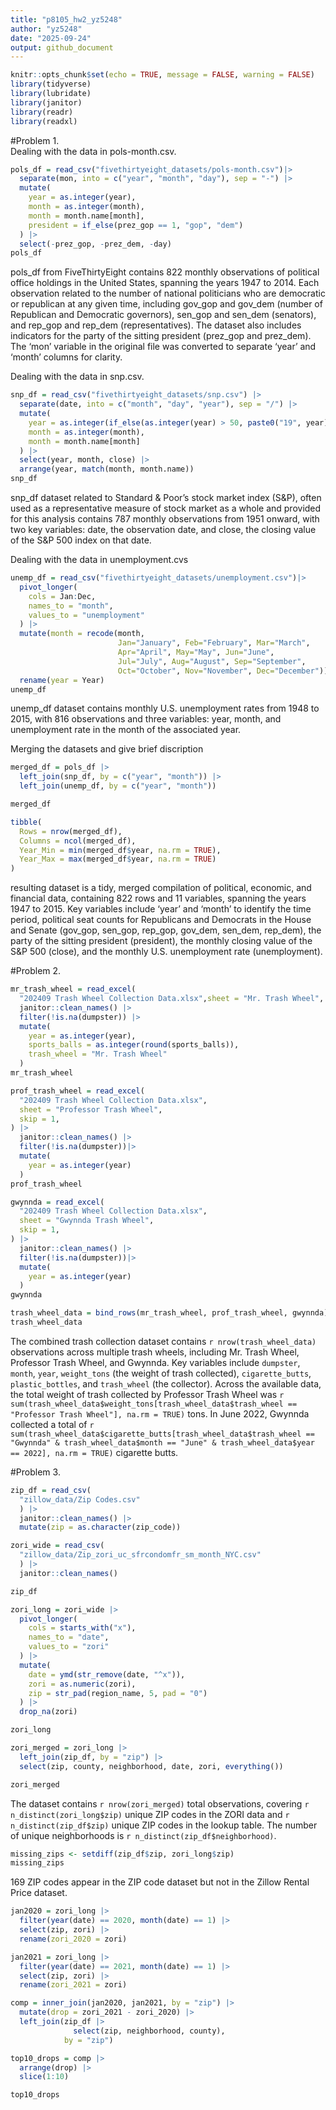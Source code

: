 ```yaml
---
title: "p8105_hw2_yz5248"
author: "yz5248"
date: "2025-09-24"
output: github_document
---
```


```r
knitr::opts_chunk$set(echo = TRUE, message = FALSE, warning = FALSE)
library(tidyverse)
library(lubridate)
library(janitor)
library(readr)
library(readxl)
```

#Problem 1.   
Dealing with the data in pols-month.csv.  
```r
pols_df = read_csv("fivethirtyeight_datasets/pols-month.csv")|>
  separate(mon, into = c("year", "month", "day"), sep = "-") |>
  mutate(
    year = as.integer(year),
    month = as.integer(month),
    month = month.name[month],
    president = if_else(prez_gop == 1, "gop", "dem")
  ) |>
  select(-prez_gop, -prez_dem, -day)
pols_df
```
pols_df from FiveThirtyEight contains 822 monthly observations of political office holdings in the United States, spanning the years 1947 to 2014. Each observation related to the number of national politicians who are democratic or republican at any given time, including gov_gop and gov_dem (number of Republican and Democratic governors), sen_gop and sen_dem (senators), and rep_gop and rep_dem (representatives). The dataset also includes indicators for the party of the sitting president (prez_gop and prez_dem). The 'mon' variable in the original file was converted to separate 'year' and 'month' columns for clarity.   

Dealing with the data in snp.csv.  
```r
snp_df = read_csv("fivethirtyeight_datasets/snp.csv") |>
  separate(date, into = c("month", "day", "year"), sep = "/") |> 
  mutate(
    year = as.integer(if_else(as.integer(year) > 50, paste0("19", year), paste0("20", year))),
    month = as.integer(month),
    month = month.name[month]
  ) |>
  select(year, month, close) |>
  arrange(year, match(month, month.name))
snp_df
```
snp_df dataset related to Standard & Poor’s stock market index (S&P), often used as a representative measure of stock market as a whole and provided for this analysis contains 787 monthly observations from 1951 onward, with two key variables: date, the observation date, and close, the closing value of the S&P 500 index on that date.   

Dealing with the data in unemployment.cvs
```r
unemp_df = read_csv("fivethirtyeight_datasets/unemployment.csv")|>
  pivot_longer(
    cols = Jan:Dec,
    names_to = "month",
    values_to = "unemployment"
  ) |>
  mutate(month = recode(month,
                        Jan="January", Feb="February", Mar="March",
                        Apr="April", May="May", Jun="June",
                        Jul="July", Aug="August", Sep="September",
                        Oct="October", Nov="November", Dec="December")) |>
  rename(year = Year)
unemp_df

```
unemp_df dataset contains monthly U.S. unemployment rates from 1948 to 2015, with 816 observations and three variables: year, month, and unemployment rate in the month of the associated year.

Merging the datasets and give brief discription
```r
merged_df = pols_df |>
  left_join(snp_df, by = c("year", "month")) |>
  left_join(unemp_df, by = c("year", "month"))

merged_df
```

```r
tibble(
  Rows = nrow(merged_df),
  Columns = ncol(merged_df),
  Year_Min = min(merged_df$year, na.rm = TRUE),
  Year_Max = max(merged_df$year, na.rm = TRUE)
)
```
resulting dataset is a tidy, merged compilation of political, economic, and financial data, containing 822 rows and 11 variables, spanning the years 1947 to 2015. Key variables include 'year' and 'month' to identify the time period, political seat counts for Republicans and Democrats in the House and Senate (gov_gop, sen_gop, rep_gop, gov_dem, sen_dem, rep_dem), the party of the sitting president (president), the monthly closing value of the S&P 500 (close), and the monthly U.S. unemployment rate (unemployment). 

#Problem 2. 

```r
mr_trash_wheel = read_excel(
  "202409 Trash Wheel Collection Data.xlsx",sheet = "Mr. Trash Wheel", skip = 1) |>
  janitor::clean_names() |>      
  filter(!is.na(dumpster)) |>    
  mutate(
    year = as.integer(year),
    sports_balls = as.integer(round(sports_balls)),
    trash_wheel = "Mr. Trash Wheel"
  )
mr_trash_wheel
```

```r
prof_trash_wheel = read_excel(
  "202409 Trash Wheel Collection Data.xlsx",
  sheet = "Professor Trash Wheel",
  skip = 1,
) |>
  janitor::clean_names() |>
  filter(!is.na(dumpster))|>
  mutate(
    year = as.integer(year)
  )
prof_trash_wheel
```

```r
gwynnda = read_excel(
  "202409 Trash Wheel Collection Data.xlsx",
  sheet = "Gwynnda Trash Wheel",
  skip = 1,
) |>
  janitor::clean_names() |>
  filter(!is.na(dumpster))|>
  mutate(
    year = as.integer(year)
  )
gwynnda

trash_wheel_data = bind_rows(mr_trash_wheel, prof_trash_wheel, gwynnda)
trash_wheel_data
```
The combined trash collection dataset contains `r nrow(trash_wheel_data)` observations across multiple trash wheels, including Mr. Trash Wheel, Professor Trash Wheel, and Gwynnda. Key variables include `dumpster`, `month`, `year`, `weight_tons` (the weight of trash collected), `cigarette_butts`, `plastic_bottles`, and `trash_wheel` (the collector). Across the available data, the total weight of trash collected by Professor Trash Wheel was `r sum(trash_wheel_data$weight_tons[trash_wheel_data$trash_wheel == "Professor Trash Wheel"], na.rm = TRUE)` tons. In June 2022, Gwynnda collected a total of `r sum(trash_wheel_data$cigarette_butts[trash_wheel_data$trash_wheel == "Gwynnda" & trash_wheel_data$month == "June" & trash_wheel_data$year == 2022], na.rm = TRUE)` cigarette butts.


#Problem 3. 
```r
zip_df = read_csv(
  "zillow_data/Zip Codes.csv"
  ) |> 
  janitor::clean_names() |>
  mutate(zip = as.character(zip_code))

zori_wide = read_csv(
  "zillow_data/Zip_zori_uc_sfrcondomfr_sm_month_NYC.csv"
  ) |> 
  janitor::clean_names()

zip_df
```

```r
zori_long = zori_wide |>
  pivot_longer(
    cols = starts_with("x"),  
    names_to = "date",
    values_to = "zori"
  ) |>
  mutate(
    date = ymd(str_remove(date, "^x")),  
    zori = as.numeric(zori),
    zip = str_pad(region_name, 5, pad = "0")  
  ) |>
  drop_na(zori)

zori_long
```


```r
zori_merged = zori_long |>
  left_join(zip_df, by = "zip") |>
  select(zip, county, neighborhood, date, zori, everything())

zori_merged
```

The dataset contains `r nrow(zori_merged)` total observations, covering `r n_distinct(zori_long$zip)` unique ZIP codes in the ZORI data and `r n_distinct(zip_df$zip)` unique ZIP codes in the lookup table. The number of unique neighborhoods is `r n_distinct(zip_df$neighborhood)`.

```r
missing_zips <- setdiff(zip_df$zip, zori_long$zip)
missing_zips
```
169 ZIP codes appear in the ZIP code dataset but not in the Zillow Rental Price dataset.


```r
jan2020 = zori_long |> 
  filter(year(date) == 2020, month(date) == 1) |> 
  select(zip, zori) |> 
  rename(zori_2020 = zori)

jan2021 = zori_long |> 
  filter(year(date) == 2021, month(date) == 1) |> 
  select(zip, zori) |> 
  rename(zori_2021 = zori)

comp = inner_join(jan2020, jan2021, by = "zip") |>
  mutate(drop = zori_2021 - zori_2020) |>
  left_join(zip_df |>
              select(zip, neighborhood, county), 
            by = "zip")

top10_drops = comp |> 
  arrange(drop) |> 
  slice(1:10)

top10_drops
```





